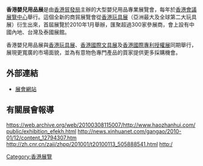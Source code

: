 '''香港嬰兒用品展'''是由[[香港貿發局|香港貿發局]]主辦的大型嬰兒用品專業展覽會，每年於[[香港會議展覽中心|香港會議展覽中心]]舉行。這個全新的商貿展覽會從[[香港玩具展|香港玩具展]]（亞洲最大及全球第二大玩具展）衍生出來，首屆展覽於2010年1月舉辦，匯聚超過300家參展商，會上設有中國內地、台灣及泰國展館。

香港嬰兒用品展與[[香港玩具展|香港玩具展]]、[[香港國際文具展|香港國際文具展]]及[[香港國際專利授權展|香港國際專利授權展]]同期舉行，展現更寬廣的市場面貌，並為有意物色專門產品的買家提供更多採購機會。

== 外部連結 ==
* [http://www.hktdc.com/hkbabyfair/tc 展會網站] {{zh-hk}}

[[Category:香港展覽|Category:香港展覽]]

== 有關展會報導 ==
https://web.archive.org/web/20100308115007/http://www.haozhanhui.com/public/exhibition_efekh.html
http://news.xinhuanet.com/gangao/2010-01/12/content_12794307.htm{{dead link|date=2018年5月 |bot=InternetArchiveBot |fix-attempted=yes }}
http://zh.cnr.cn/zajj/zhpp/201001/t20100113_505888541.html
http:/